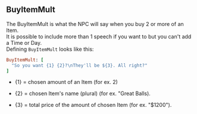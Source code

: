 ## BuyItemMult

The BuyItemMult is what the NPC will say when you buy 2 or more of an Item.
<br/>
It is possible to include more than 1 speech if you want to but you can't add a Time or Day.
<br/>
Defining `BuyItemMult` looks like this:
<br/>
```ruby
BuyItemMult: [
  "So you want {1} {2}?\nThey'll be ${3}. All right?"
]
```
- \{1\} = chosen amount of an Item (for ex. 2)

- \{2\} = chosen Item's name (plural) (for ex. "Great Balls).

- \{3\} = total price of the amount of chosen Item (for ex. "$1200").
<ImageWithCaption src="/images/documentation/poke-market/BuyItemMult.png" caption="BuyItemMult"/>